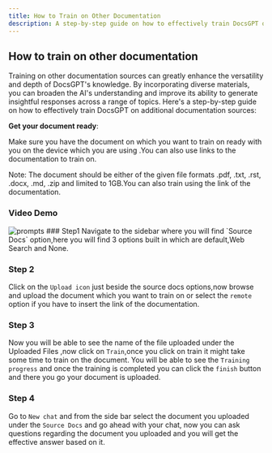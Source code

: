 ```yaml
---
title: How to Train on Other Documentation
description: A step-by-step guide on how to effectively train DocsGPT on additional documentation sources.
---
```



## How to train on other documentation

Training on other documentation sources can greatly enhance the versatility and depth of DocsGPT's knowledge. By incorporating diverse materials, you can broaden the AI's understanding and improve its ability to generate insightful responses across a range of topics. Here's a step-by-step guide on how to effectively train DocsGPT on additional documentation sources:

**Get your document ready**:

Make sure you have the document on which you want to train on  ready with you on the device which you are using .You can also use links to the documentation to train on.

<Callout type="warning" emoji="⚠️">
 Note: The document should be either of the given file formats .pdf, .txt, .rst, .docx, .md, .zip and  limited to 1GB.You can also train using the link of the documentation.

</Callout>

### Video Demo

<Image src="/docs.gif" alt="prompts" width={800} height={500} />



<Steps>
### Step1
Navigate to the sidebar where you will find `Source Docs` option,here you will find 3 options built in which are default,Web Search and None.


### Step 2
Click on the `Upload icon` just beside the source docs options,now browse and upload the document which you want to train on or select the `remote` option if you have to insert the link of the documentation.


### Step 3
Now you will be able to see the name of the file uploaded under the Uploaded Files ,now click on `Train`,once you click on train it might take some time to train on the document. You will be able to see the `Training progress` and once the training is completed you can click the `finish` button and there you go your document is uploaded.


### Step 4
Go to `New chat`  and from the side bar select the document  you uploaded  under the `Source Docs` and go ahead with your chat, now you can ask questions regarding the document you uploaded and you will get the effective answer based on it.

</Steps>



